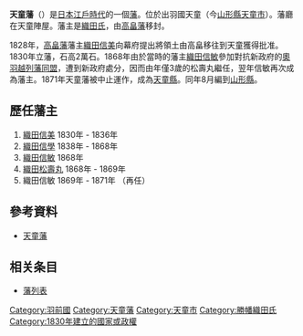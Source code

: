 '''天童藩'''（{{jpn|j=天童藩|hg=てんどうはん|rm=Tendō han|f=y}}）是[[日本|日本]][[江戶時代|江戶時代]]的一個[[藩_(日本)|藩]]。位於出羽國天童（今[[山形縣|山形縣]][[天童市|天童市]]）。藩廳在天童陣屋。藩主是[[織田氏|織田氏]]，由[[高畠藩|高畠藩]]移封。

1828年，[[高畠藩|高畠藩]]藩主[[織田信美|織田信美]]向幕府提出將領土由高畠移往到天童獲得批准。1830年立藩，石高2萬石。1868年由於當時的藩主[[織田信敏|織田信敏]]參加對抗新政府的[[奧羽越列藩同盟|奧羽越列藩同盟]]，遭到新政府處分，因而由年僅3歲的松壽丸繼任，翌年信敏再次成為藩主。1871年天童藩被中止運作，成為[[天童縣|天童縣]]。同年8月編到[[山形縣|山形縣]]。

== 歷任藩主 ==
#[[織田信美|織田信美]] 1830年 - 1836年
#[[織田信學|織田信學]] 1838年 - 1868年
#[[織田信敏|織田信敏]] 1868年
#[[織田松壽丸|織田松壽丸]] 1868年 - 1869年
#織田信敏 1869年 - 1871年 （再任）

==參考資料==
*[https://web.archive.org/web/20051004125835/http://www.asahi-net.or.jp/~me4k-skri/han/mutudewa/tendou.html 天童藩]

==相关条目==
* [[藩列表|藩列表]]

{{奧羽越列藩同盟}}
{{江戶時代的藩}}

{{DEFAULTSORT:Tendou-han}}

[[Category:羽前國|Category:羽前國]]
[[Category:天童藩|Category:天童藩]]
[[Category:天童市|Category:天童市]]
[[Category:勝幡織田氏|Category:勝幡織田氏]]
[[Category:1830年建立的國家或政權|Category:1830年建立的國家或政權]]